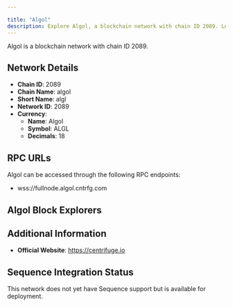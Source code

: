 ```yaml
---

title: "Algol"
description: Explore Algol, a blockchain network with chain ID 2089. Learn about its native currency, Algol, and how to interact with the network.
---
```




Algol is a blockchain network with chain ID 2089.

## Network Details

- **Chain ID**: 2089
- **Chain Name**: algol
- **Short Name**: algl
- **Network ID**: 2089
- **Currency**: 
  - **Name**: Algol
  - **Symbol**: ALGL
  - **Decimals**: 18

## RPC URLs

Algol can be accessed through the following RPC endpoints:

- wss://fullnode.algol.cntrfg.com

## Algol Block Explorers



## Additional Information

- **Official Website**: https://centrifuge.io

## Sequence Integration Status

This network does not yet have Sequence support but is available for deployment.
